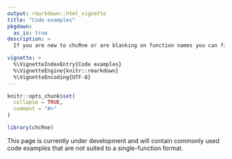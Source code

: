 ```yaml
---
output: rmarkdown::html_vignette
title: "Code examples"
pkgdown:
  as_is: true
description: >
  If you are new to chcRne or are blanking on function names you can find documentation on the functions including  examples here.

vignette: >
  %\VignetteIndexEntry{Code examples}
  %\VignetteEngine{knitr::rmarkdown}
  %\VignetteEncoding{UTF-8}
---
```

```r
knitr::opts_chunk$set(
  collapse = TRUE,
  comment = "#>"
)
```

```r
library(chcRne)
```

This page is currently under development and will contain commonly used code examples that are not suited to a single-function format. 




